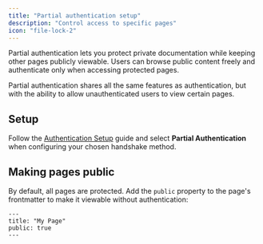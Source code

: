 ```yaml
---
title: "Partial authentication setup"
description: "Control access to specific pages"
icon: "file-lock-2"
---
```


Partial authentication lets you protect private documentation while keeping other pages publicly viewable. Users can browse public content freely and authenticate only when accessing protected pages.

Partial authentication shares all the same features as authentication, but with the ability to allow unauthenticated users to view certain pages.

## Setup

Follow the [Authentication Setup](/authentication-personalization/authentication-setup) guide and select **Partial Authentication** when configuring your chosen handshake method.

## Making pages public

By default, all pages are protected. Add the `public` property to the page's frontmatter to make it viewable without authentication:

```mdx
---
title: "My Page"
public: true
---
```
